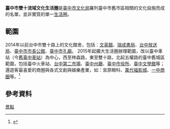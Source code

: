 {{citation style|time=2015-08-27T00:46:31+00:00}}
'''臺中市雙十流域文化生活圈'''是[[臺中市文化局|臺中市文化局]]羅列臺中市舊市區相關的文化設施而成的名單，並非實質的單一[[生活圈|生活圈]]。

==範圍==
2014年以前台中市雙十路上的文化館舍，包括：[[文英館|文英館]]、[[瑞成書局|瑞成書局]]、[[台中放送局|台中放送局]]、[[臺中市市長公館|臺中市市長公館]]、[[臺中市孔廟|臺中市孔廟]]。 2015年起擴大生活圈辦理範圍，改以臺中車站（今[[舊臺中車站|舊臺中車站]]）為中心，西至林森路，東至雙十路，北起五權路的臺中舊城區範圍，包括臺中火車站、[[台中第二市場|台中第二市場]]、[[臺中州廳|臺中州廳]]、[[臺中市役所|臺中市役所]]、[[臺中文學館|臺中文學館]]等；還遊客最喜愛的商圈與各式文創與娛樂產業，如：宮原眼科、[[萬代福影城|萬代福影城]]、[[一中商圈|一中商圈]]等。<ref>{{Cite web |url=http://tcdouble10.nutc.edu.tw/index.html |title=雙十流域文化生活圈官網，臺中市政府文化局 |access-date=2015-08-27 |archive-date=2016-03-04 |archive-url=https://web.archive.org/web/20160304120509/http://tcdouble10.nutc.edu.tw/index.html |dead-url=yes }}</ref>

==參考資料==
{{reflist}}

[[Category:台中市文化|景點]]